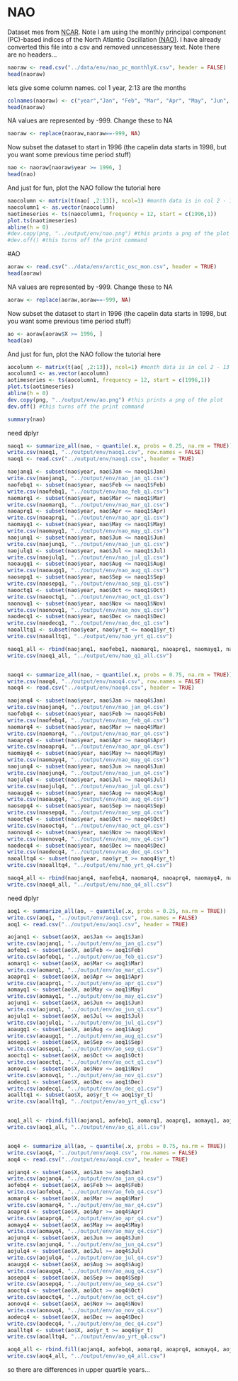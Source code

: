 

# NAO

Dataset mes from [NCAR](https://climatedataguide.ucar.edu/climate-data/hurrell-north-atlantic-oscillation-nao-index-pc-based). Note I am using the monthly principal component (PC)-based indices of the North Atlantic Oscillation [(NAO)](https://climatedataguide.ucar.edu/sites/default/files/nao_pc_monthly.txt). I have already converted this file into a csv and removed unncesessary text. Note there are no headers...

```r
naoraw <- read.csv("../data/env/nao_pc_monthlyX.csv", header = FALSE) 
head(naoraw)
```

lets give some column names. col 1  year, 2:13 are the months
```r
colnames(naoraw) <- c("year","Jan", "Feb", "Mar", "Apr", "May", "Jun", "Jul", "Aug", "Sep", "Oct", "Nov", "Dec", "yr_t")
head(naoraw)
```
 
 NA values are represented by -999. Change these to NA
```r
naoraw <- replace(naoraw,naoraw==-999, NA)
```
 
Now subset the dataset to start in 1996 (the capelin data starts in 1998, but you want some previous time period stuff)

```r
nao <- naoraw[naoraw$year >= 1996, ]
head(nao) 
```

And just for fun, plot the NAO follow the tutorial here

```r
naocolumn <- matrix(t(nao[ ,2:13]), ncol=1) #month data is in col 2 - 13 
naocolumn1 <- as.vector(naocolumn)
naotimeseries <- ts(naocolumn1, frequency = 12, start = c(1996,1))
plot.ts(naotimeseries)
abline(h = 0)
#dev.copy(png, "../output/env/nao.png") #this prints a png of the plot
#dev.off() #this turns off the print command
```

#AO

```r
aoraw <- read.csv("../data/env/arctic_osc_mon.csv", header = TRUE) 
head(aoraw)
```


 NA values are represented by -999. Change these to NA
```r
aoraw <- replace(aoraw,aoraw==-999, NA)
```
 
Now subset the dataset to start in 1996 (the capelin data starts in 1998, but you want some previous time period stuff)

```r
ao <- aoraw[aoraw$X >= 1996, ]
head(ao) 
```

And just for fun, plot the NAO follow the tutorial here

```r
aocolumn <- matrix(t(ao[ ,2:13]), ncol=1) #month data is in col 2 - 13 
aocolumn1 <- as.vector(aocolumn)
aotimeseries <- ts(aocolumn1, frequency = 12, start = c(1996,1))
plot.ts(aotimeseries)
abline(h = 0)
dev.copy(png, "../output/env/ao.png") #this prints a png of the plot
dev.off() #this turns off the print command
```

```r
summary(nao)
```

need dplyr
```r
naoq1 <- summarize_all(nao, ~ quantile(.x, probs = 0.25, na.rm = TRUE))
write.csv(naoq1, "../output/env/naoq1.csv", row.names = FALSE)
naoq1 <- read.csv("../output/env/naoq1.csv", header = TRUE)

naojanq1 <- subset(nao$year, nao$Jan <= naoq1$Jan)
write.csv(naojanq1, "../output/env/nao_jan_q1.csv")        
naofebq1 <- subset(nao$year, nao$Feb <= naoq1$Feb)
write.csv(naofebq1, "../output/env/nao_feb_q1.csv") 
naomarq1 <- subset(nao$year, nao$Mar <= naoq1$Mar)
write.csv(naomarq1, "../output/env/nao_mar_q1.csv")        
naoaprq1 <- subset(nao$year, nao$Apr <= naoq1$Apr)
write.csv(naoaprq1, "../output/env/nao_apr_q1.csv")  
naomayq1 <- subset(nao$year, nao$May <= naoq1$May)
write.csv(naomayq1, "../output/env/nao_may_q1.csv")        
naojunq1 <- subset(nao$year, nao$Jun <= naoq1$Jun)
write.csv(naojunq1, "../output/env/nao_jun_q1.csv") 
naojulq1 <- subset(nao$year, nao$Jul <= naoq1$Jul)
write.csv(naojulq1, "../output/env/nao_jul_q1.csv")        
naoaugq1 <- subset(nao$year, nao$Aug <= naoq1$Aug)
write.csv(naoaugq1, "../output/env/nao_aug_q1.csv")  
naosepq1 <- subset(nao$year, nao$Sep <= naoq1$Sep)
write.csv(naosepq1, "../output/env/nao_sep_q1.csv")        
naooctq1 <- subset(nao$year, nao$Oct <= naoq1$Oct)
write.csv(naooctq1, "../output/env/nao_oct_q1.csv") 
naonovq1 <- subset(nao$year, nao$Nov <= naoq1$Nov)
write.csv(naonovq1, "../output/env/nao_nov_q1.csv")        
naodecq1 <- subset(nao$year, nao$Dec <= naoq1$Dec)
write.csv(naodecq1, "../output/env/nao_dec_q1.csv")
naoalltq1 <- subset(nao$year, nao$yr_t <= naoq1$yr_t)
write.csv(naoalltq1, "../output/env/nao_yrt_q1.csv")  

naoq1_all <- rbind(naojanq1, naofebq1, naomarq1, naoaprq1, naomayq1, naojunq1, naojulq1, naoaugq1, naosepq1, naooctq1, naonovq1, naodecq1)
write.csv(naoq1_all, "../output/env/nao_q1_all.csv")


naoq4 <- summarize_all(nao, ~ quantile(.x, probs = 0.75, na.rm = TRUE))
write.csv(naoq4, "../output/env/naoq4.csv", row.names = FALSE)
naoq4 <- read.csv("../output/env/naoq4.csv", header = TRUE)

naojanq4 <- subset(nao$year, nao$Jan >= naoq4$Jan)
write.csv(naojanq4, "../output/env/nao_jan_q4.csv")        
naofebq4 <- subset(nao$year, nao$Feb >= naoq4$Feb)
write.csv(naofebq4, "../output/env/nao_feb_q4.csv") 
naomarq4 <- subset(nao$year, nao$Mar >= naoq4$Mar)
write.csv(naomarq4, "../output/env/nao_mar_q4.csv")        
naoaprq4 <- subset(nao$year, nao$Apr >= naoq4$Apr)
write.csv(naoaprq4, "../output/env/nao_apr_q4.csv")  
naomayq4 <- subset(nao$year, nao$May >= naoq4$May)
write.csv(naomayq4, "../output/env/nao_may_q4.csv")        
naojunq4 <- subset(nao$year, nao$Jun >= naoq4$Jun)
write.csv(naojunq4, "../output/env/nao_jun_q4.csv") 
naojulq4 <- subset(nao$year, nao$Jul >= naoq4$Jul)
write.csv(naojulq4, "../output/env/nao_jul_q4.csv")        
naoaugq4 <- subset(nao$year, nao$Aug >= naoq4$Aug)
write.csv(naoaugq4, "../output/env/nao_aug_q4.csv")  
naosepq4 <- subset(nao$year, nao$Sep >= naoq4$Sep)
write.csv(naosepq4, "../output/env/nao_sep_q4.csv")        
naooctq4 <- subset(nao$year, nao$Oct >= naoq4$Oct)
write.csv(naooctq4, "../output/env/nao_oct_q4.csv") 
naonovq4 <- subset(nao$year, nao$Nov >= naoq4$Nov)
write.csv(naonovq4, "../output/env/nao_nov_q4.csv")        
naodecq4 <- subset(nao$year, nao$Dec >= naoq4$Dec)
write.csv(naodecq4, "../output/env/nao_dec_q4.csv") 
naoalltq4 <- subset(nao$year, nao$yr_t >= naoq4$yr_t)
write.csv(naoalltq4, "../output/env/nao_yrt_q4.csv")

naoq4_all <- rbind(naojanq4, naofebq4, naomarq4, naoaprq4, naomayq4, naojunq4, naojulq4, naoaugq4, naosepq4, naooctq4, naonovq4, naodecq4)
write.csv(naoq4_all, "../output/env/nao_q4_all.csv")

```


need dplyr
```r
aoq1 <- summarize_all(ao, ~ quantile(.x, probs = 0.25, na.rm = TRUE))
write.csv(aoq1, "../output/env/aoq1.csv", row.names = FALSE)
aoq1 <- read.csv("../output/env/aoq1.csv", header = TRUE)

aojanq1 <- subset(ao$X, ao$Jan <= aoq1$Jan)
write.csv(aojanq1, "../output/env/ao_jan_q1.csv")        
aofebq1 <- subset(ao$X, ao$Feb <= aoq1$Feb)
write.csv(aofebq1, "../output/env/ao_feb_q1.csv") 
aomarq1 <- subset(ao$X, ao$Mar <= aoq1$Mar)
write.csv(aomarq1, "../output/env/ao_mar_q1.csv")        
aoaprq1 <- subset(ao$X, ao$Apr <= aoq1$Apr)
write.csv(aoaprq1, "../output/env/ao_apr_q1.csv")  
aomayq1 <- subset(ao$X, ao$May <= aoq1$May)
write.csv(aomayq1, "../output/env/ao_may_q1.csv")        
aojunq1 <- subset(ao$X, ao$Jun <= aoq1$Jun)
write.csv(aojunq1, "../output/env/ao_jun_q1.csv") 
aojulq1 <- subset(ao$X, ao$Jul <= aoq1$Jul)
write.csv(aojulq1, "../output/env/ao_jul_q1.csv")        
aoaugq1 <- subset(ao$X, ao$Aug <= aoq1$Aug)
write.csv(aoaugq1, "../output/env/ao_aug_q1.csv")  
aosepq1 <- subset(ao$X, ao$Sep <= aoq1$Sep)
write.csv(aosepq1, "../output/env/ao_sep_q1.csv")        
aooctq1 <- subset(ao$X, ao$Oct <= aoq1$Oct)
write.csv(aooctq1, "../output/env/ao_oct_q1.csv") 
aonovq1 <- subset(ao$X, ao$Nov <= aoq1$Nov)
write.csv(aonovq1, "../output/env/ao_nov_q1.csv")        
aodecq1 <- subset(ao$X, ao$Dec <= aoq1$Dec)
write.csv(aodecq1, "../output/env/ao_dec_q1.csv")  
aoalltq1 <- subset(ao$X, ao$yr_t <= aoq1$yr_t)
write.csv(aoalltq1, "../output/env/ao_yrt_q1.csv")  


aoq1_all <- rbind.fill(aojanq1, aofebq1, aomarq1, aoaprq1, aomayq1, aojunq1, aojulq1, aoaugq1, aosepq1, aooctq1, aonovq1, aodecq1, aoalltq1)
write.csv(aoq1_all, "../output/env/ao_q1_all.csv")


aoq4 <- summarize_all(ao, ~ quantile(.x, probs = 0.75, na.rm = TRUE))
write.csv(aoq4, "../output/env/aoq4.csv", row.names = FALSE)
aoq4 <- read.csv("../output/env/aoq4.csv", header = TRUE)

aojanq4 <- subset(ao$X, ao$Jan >= aoq4$Jan)
write.csv(aojanq4, "../output/env/ao_jan_q4.csv")        
aofebq4 <- subset(ao$X, ao$Feb >= aoq4$Feb)
write.csv(aofebq4, "../output/env/ao_feb_q4.csv") 
aomarq4 <- subset(ao$X, ao$Mar >= aoq4$Mar)
write.csv(aomarq4, "../output/env/ao_mar_q4.csv")        
aoaprq4 <- subset(ao$X, ao$Apr >= aoq4$Apr)
write.csv(aoaprq4, "../output/env/ao_apr_q4.csv")  
aomayq4 <- subset(ao$X, ao$May >= aoq4$May)
write.csv(aomayq4, "../output/env/ao_may_q4.csv")        
aojunq4 <- subset(ao$X, ao$Jun >= aoq4$Jun)
write.csv(aojunq4, "../output/env/ao_jun_q4.csv") 
aojulq4 <- subset(ao$X, ao$Jul >= aoq4$Jul)
write.csv(aojulq4, "../output/env/ao_jul_q4.csv")        
aoaugq4 <- subset(ao$X, ao$Aug >= aoq4$Aug)
write.csv(aoaugq4, "../output/env/ao_aug_q4.csv")  
aosepq4 <- subset(ao$X, ao$Sep >= aoq4$Sep)
write.csv(aosepq4, "../output/env/ao_sep_q4.csv")        
aooctq4 <- subset(ao$X, ao$Oct >= aoq4$Oct)
write.csv(aooctq4, "../output/env/ao_oct_q4.csv") 
aonovq4 <- subset(ao$X, ao$Nov >= aoq4$Nov)
write.csv(aonovq4, "../output/env/ao_nov_q4.csv")        
aodecq4 <- subset(ao$X, ao$Dec >= aoq4$Dec)
write.csv(aodecq4, "../output/env/ao_dec_q4.csv") 
aoalltq4 <- subset(ao$X, ao$yr_t >= aoq4$yr_t)
write.csv(aoalltq4, "../output/env/ao_yrt_q4.csv")  

aoq4_all <- rbind.fill(aojanq4, aofebq4, aomarq4, aoaprq4, aomayq4, aojunq4, aojulq4, aoaugq4, aosepq4, aooctq4, aonovq4, aodecq4, aoalltq4)
write.csv(aoq4_all, "../output/env/ao_q4_all.csv")
```


so there are differences in upper quartile years...

